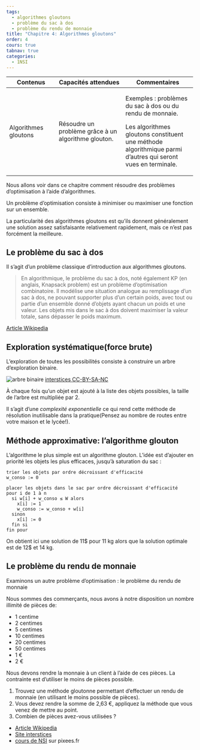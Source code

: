 ```yaml
---
tags:
  - algorithmes gloutons
  - problème du sac à dos
  - problème du rendu de monnaie
title: "Chapitre 4: Algorithmes gloutons"
order: 4
cours: true
tabnav: true
categories:
  - 1NSI
---
```


::: programme
+--------------------------+-----------------------------------+-------------------------------------+
| Contenus                 | Capacités attendues               | Commentaires                        |
+==========================+===================================+=====================================+
| Algorithmes gloutons     | Résoudre un problème grâce à      | Exemples : problèmes du sac à       |
|                          | un algorithme glouton.            | dos ou du rendu de monnaie.         |
|                          |                                   |                                     |
|                          |                                   | Les algorithmes gloutons            |
|                          |                                   | constituent une méthode             |
|                          |                                   | algorithmique parmi d’autres qui    |
|                          |                                   | seront vues en terminale.           |
+--------------------------+-----------------------------------+-------------------------------------+
:::

::: {.intro layout-ncol=2}

:::: gauche

Nous allons voir dans ce chapitre comment résoudre des problèmes d'optimisation à l'aide d'algorithmes.

Un problème d'optimisation consiste à minimiser ou maximiser une fonction sur un
ensemble.

La particularité des algorithmes gloutons est qu'ils donnent généralement une solution assez
satisfaisante relativement rapidement, mais ce n'est pas forcément la meilleure.

::::

<wc-wikimage title="Greedy_algorithm_36_cents.svg" caption="Comment rendre 36 centimes avec le minimum de pièces? Etudier tous les rendus possibles et trop long, on applique un rendu de monnaie qui est optimal si le jeu de pièces est bien fait(C'est le cas heureusement)."></wc-wikimage>


:::



## Le problème du sac à dos

Il s'agit d'un problème classique d'introduction aux algorithmes gloutons.

> En algorithmique, le problème du sac à dos, noté également KP (en anglais, Knapsack problem) est
> un problème d'optimisation combinatoire. Il modélise une situation analogue au remplissage d'un
> sac à dos, ne pouvant supporter plus d'un certain poids, avec tout ou partie d'un ensemble donné
> d'objets ayant chacun un poids et une valeur. Les objets mis dans le sac à dos doivent maximiser
> la valeur totale, sans dépasser le poids maximum.

[Article Wikipedia](){.cite-source}

<wc-wikimage title="Knapsack.svg" caption="Illustration du problème du sac à dos"></wc-wikimage>

## Exploration systématique(force brute)

L'exploration de toutes les possibilités consiste à construire un arbre d'exploration binaire.

![arbre binaire](./images/arbre-exemple.gif){.center}
[interstices CC-BY-SA-NC](https://interstices.info/le-probleme-du-sac-a-dos/){.cite-source}

À chaque fois qu'un objet est ajouté à la liste des objets possibles, la taille de l'arbre est
multipliée par 2.

Il s'agit d'une _complexité exponentielle_ ce qui rend cette méthode de résolution inutilisable dans
la pratique(Pensez au nombre de routes entre votre maison et le lycée!).

## Méthode approximative: l'algorithme glouton

L'algorithme le plus simple est un algorithme glouton. L'idée est d'ajouter en priorité les objets
les plus efficaces, jusqu'à saturation du sac :

```
trier les objets par ordre décroissant d'efficacité
w_conso := 0

placer les objets dans le sac par ordre décroissant d'efficacité
pour i de 1 à n
  si w[i] + w_conso ≤ W alors
    x[i] := 1
    w_conso := w_conso + w[i]
  sinon
    x[i] := 0
  fin si
fin pour
```

<wc-wikimage title="Knapsack_greedy.svg" caption="Les deux étapes de cet algorithme: A trier les objets par ordre décroissant d'efficacité puis B placer les objets dans le sac dans cet ordre si possible"></wc-wikimage>


On obtient ici une solution de 11\$ pour 11 kg alors que la solution optimale est de 12\$ et 14 kg.

## Le problème du rendu de monnaie

Examinons un autre problème d'optimisation : le problème du rendu de monnaie

Nous sommes des commerçants, nous avons à notre disposition un nombre illimité de pièces de:

- 1 centime
- 2 centimes
- 5 centimes
- 10 centimes
- 20 centimes
- 50 centimes
- 1 €
- 2 €

Nous devons rendre la monnaie à un client à l'aide de ces pièces. La contrainte est d'utiliser le
moins de pièces possible.

::: appli

1. Trouvez une méthode gloutonne permettant d'effectuer un rendu de monnaie (en utilisant le moins
   possible de pièces).
2. Vous devez rendre la somme de 2,63 €, appliquez la méthode que vous venez de mettre au point.
3. Combien de pièces avez-vous utilisées ?

:::

::: ref

- [Article Wikipedia](https://fr.wikipedia.org/wiki/Problème_du_sac_à_dos)
- [Site interstices](https://interstices.info/le-probleme-du-sac-a-dos/)
- [cours de NSI](https://pixees.fr/informatiquelycee/n_site/nsi_prem_glouton_algo.html) sur pixees.fr

:::